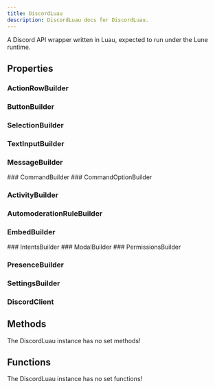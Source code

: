 ```yaml
---
title: DiscordLuau
description: DiscordLuau docs for DiscordLuau.
---
```


[//]: # "This file was automatically compiled through the Generator luau code under this repository"
[//]: # "if you want to edit the documentation of discord-luau, please write changes"
[//]: # "to the discord-luau repository itself, we extract the comments from discord-luau and translate"
[//]: # "them into markdown files that Nextra can interpret!"
[//]: # "----- DOCUMENT IMPORTS ----- "


[//]: # "----- DOCUMENT DESCRIPTION ----- "

A Discord API wrapper written in Luau, expected to run under the Lune runtime.

[//]: # "----- DOCUMENT PROPERTIES ----- "

## Properties

### ActionRowBuilder

<LuaProperty
	name="DiscordLuau.ActionRowBuilder"
	type="Builders.Interface.ActionRowBuilder"
/>
### ButtonBuilder

<LuaProperty
	name="DiscordLuau.ButtonBuilder"
	type="Builders.Interface.ButtonBuilder"
/>
### SelectionBuilder

<LuaProperty
	name="DiscordLuau.SelectionBuilder"
	type="Builders.Interface.SelectionBuilder"
/>
### TextInputBuilder

<LuaProperty
	name="DiscordLuau.TextInputBuilder"
	type="Builders.Interface.TextInputBuilder"
/>
### MessageBuilder

<LuaProperty name="DiscordLuau.MessageBuilder" type="Builders.MessageBuilder" />
### CommandBuilder

<LuaProperty name="DiscordLuau.CommandBuilder" type="Builders.CommandBuilder" />
### CommandOptionBuilder

<LuaProperty
	name="DiscordLuau.CommandOptionBuilder"
	type="Builders.CommandOptionBuilder"
/>
### ActivityBuilder

<LuaProperty
	name="DiscordLuau.ActivityBuilder"
	type="Builders.ActivityBuilder"
/>
### AutomoderationRuleBuilder

<LuaProperty
	name="DiscordLuau.AutomoderationRuleBuilder"
	type="Builders.AutomoderationRuleBuilder"
/>
### EmbedBuilder

<LuaProperty name="DiscordLuau.EmbedBuilder" type="Builders.EmbedBuilder" />
### IntentsBuilder

<LuaProperty name="DiscordLuau.IntentsBuilder" type="Builders.IntentsBuilder" />
### ModalBuilder

<LuaProperty name="DiscordLuau.ModalBuilder" type="Builders.ModalBuilder" />
### PermissionsBuilder

<LuaProperty
	name="DiscordLuau.PermissionsBuilder"
	type="Builders.PermissionsBuilder"
/>
### PresenceBuilder

<LuaProperty
	name="DiscordLuau.PresenceBuilder"
	type="Builders.PresenceBuilder"
/>
### SettingsBuilder

<LuaProperty
	name="DiscordLuau.SettingsBuilder"
	type="Builders.SettingsBuilder"
/>
### DiscordClient

<LuaProperty name="DiscordLuau.DiscordClient" type="DiscordClient" />

[//]: # "----- DOCUMENT METHODS ----- "

## Methods

The DiscordLuau instance has no set methods!

[//]: # "----- DOCUMENT FUNCTIONS ----- "

## Functions

The DiscordLuau instance has no set functions!
